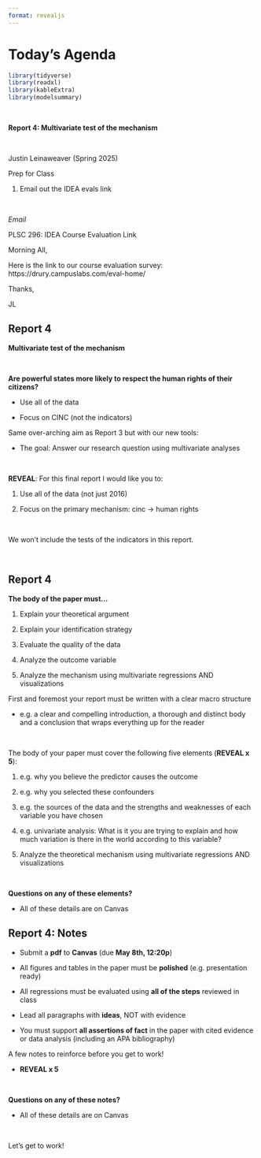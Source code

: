 ```yaml
---
format: revealjs
---
```


# Today's Agenda {background-image="Images/background-data_blue_v3.png"}

```r
library(tidyverse)
library(readxl)
library(kableExtra)
library(modelsummary)
```

<br>

::: {.r-fit-text}
**Report 4: Multivariate test of the mechanism**
:::

<br>

::: r-stack
Justin Leinaweaver (Spring 2025)
:::

::: notes
Prep for Class

1. Email out the IDEA evals link

<br>

*Email*

PLSC 296: IDEA Course Evaluation Link

Morning All,

Here is the link to our course evaluation survey: https://drury.campuslabs.com/eval-home/

Thanks,

JL

:::



## Report 4 {background-image="Images/background-slate_v2.png" .center}

::: {.r-fit-text}
**Multivariate test of the mechanism**
:::

<br>

**Are powerful states more likely to respect the human rights of their citizens?**

::: {.fragment}

- Use all of the data

- Focus on CINC (not the indicators)

:::

::: notes

Same over-arching aim as Report 3 but with our new tools:

- The goal: Answer our research question using multivariate analyses

<br>

**REVEAL**: For this final report I would like you to:

1. Use all of the data (not just 2016)

2. Focus on the primary mechanism: cinc -> human rights

<br>

We won't include the tests of the indicators in this report.

<br>



:::



## Report 4 {background-image="Images/background-slate_v2.png" .center}

::: {.r-fit-text}
**The body of the paper must...**
:::

::: {.incremental}
1. Explain your theoretical argument

2. Explain your identification strategy

3. Evaluate the quality of the data

4. Analyze the outcome variable

5. Analyze the mechanism using multivariate regressions AND visualizations
:::

::: notes

First and foremost your report must be written with a clear macro structure

- e.g. a clear and compelling introduction, a thorough and distinct body and a conclusion that wraps everything up for the reader

<br>

The body of your paper must cover the following five elements (**REVEAL x 5**):

1. e.g. why you believe the predictor causes the outcome
    
2. e.g. why you selected these confounders

3. e.g. the sources of the data and the strengths and weaknesses of each variable you have chosen

4. e.g. univariate analysis: What is it you are trying to explain and how much variation is there in the world according to this variable?

5. Analyze the theoretical mechanism using multivariate regressions AND visualizations

<br>

**Questions on any of these elements?**

- All of these details are on Canvas

:::



## Report 4: Notes {background-image="Images/background-slate_v2.png" .center}

::: {.incremental}

- Submit a **pdf** to **Canvas** (due **May 8th, 12:20p**)

- All figures and tables in the paper must be **polished** (e.g. presentation ready)

- All regressions must be evaluated using **all of the steps** reviewed in class

- Lead all paragraphs with **ideas**, NOT with evidence

- You must support **all assertions of fact** in the paper with cited evidence or data analysis (including an APA bibliography)

:::

::: notes

A few notes to reinforce before you get to work!

- **REVEAL x 5**

<br>

**Questions on any of these notes?**

- All of these details are on Canvas

<br>

Let's get to work!
:::






